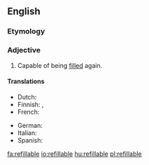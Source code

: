 ==English==

===Etymology===
{{suffix|refill|able|lang=en}}

===Adjective===
{{en-adj|-}}

# Capable of being [[fill]]ed again.

====Translations====
{{trans-top|capable of being refilled}}
* Dutch: {{t|nl|navulbaar}}
* Finnish: {{t|fi|täytettävä}}, {{t|fi|[[uudelleen]] täytettävä}}
* French: {{t+|fr|rechargeable}}
{{trans-mid}}
* German: {{t|de|nachfüllbar}}
* Italian: {{t+|it|ricaricabile}}
* Spanish: {{t+|es|recargable}}
{{trans-bottom}}

[[fa:refillable]]
[[io:refillable]]
[[hu:refillable]]
[[pl:refillable]]